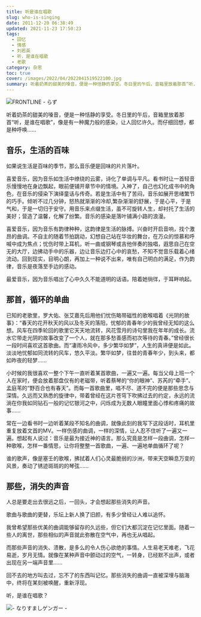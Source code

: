 ```yaml
---
title: 听是谁在唱歌
slug: who-is-singing
date: 2011-12-20 06:38:49
updated: 2021-11-23 17:50:23
tags:
  - 回忆
  - 情感
  - 刘若英
  - 听，是谁在唱歌
  - 老歌
category: 杂思
toc: true
cover: /images/2022/04/2022041519522100.jpg
summary: 听着奶茶的甜美的嗓音，便是一种恬静的享受。冬日里的午后，音箱里放着那首“听，是谁在唱歌”，像是有一种魔力般的感染，让人回忆许久。而仔细回想，都是种呼唤……
---
```


![FRONTLINE - らず](/images/2022/04/2022042003433200.jpg)

<MusicPlayer netease={238964} />

听着奶茶的甜美的嗓音，便是一种恬静的享受。冬日里的午后，音箱里放着那首“听，是谁在唱歌”，像是有一种魔力般的感染，让人回忆许久。而仔细回想，都是种呼唤……

## 音乐，生活的百味

如果说生活是百味的季节，那么音乐便是回味的片片落叶。

喜爱音乐，因为音乐如生活中缭绕的云雾，诗化了单调与平凡。看书时让一首轻音乐慢慢地在身边飘起，眼前便铺开章节中的情境。入神了，自己也幻化成书中的角色，在音乐的侵染下演绎童话与传奇。若是生活中有了苦闷，音乐如展开思绪繁节的巧手。倾听不过几分钟，怒热就渐渐的冷却,繁杂渐渐的舒展，于是心平，于是气和，于是一切归于安守。用音乐来点缀生活，虽不可旋转人生，却衬托了生活的美好；营造了温馨，化解了纷繁。音乐的感染是落叶铺满小路的浪漫。

喜爱音乐，因为音乐有韵律种种，这韵律是生活的脉搏。兴奋时开启音响，找个激昂的曲调。不自主的随着节拍跳动，幻想自己站在华妆的舞台，在万众的惊慕和呼喊中成为焦点；忧伤时带上耳机，听一曲或钢琴或吉他伴奏的独唱，遐思自己在空无的大厅，边拂动手中的乐器，边让音乐边打心中的哀愁，不知不觉音乐载着心绪流动。回到现实，目明心朗，再加上一种说不出来，唯有自己明白的满足，作为韵律，音乐是夜落至手边的感动。

最爱音乐，因为音乐唱出了心中久久不能道明的话语。陪着她徜徉，于耳畔响起。

## 那首，循环的单曲

已知的老歌里，罗大佑、张艾嘉先后用他们忧伤略带磁性的歌喉唱着《光阴的故事》：“春天的花开秋天的风以及冬天的落阳，忧郁的青春年少的我曾经无知的这么想。风车在四季轮回的歌里它天天地流转，风花雪月的诗句里我在年年的成长。流水它带走光阴的故事改变了一个人，就在那多愁善感而初次等待的青春。”曾经很长一段时间喜欢这首歌曲。而“凄雨冷风中，多少繁华如梦”，人生的真谛便是如此。淡淡地忧郁如同流转的风车，悠久平淡。繁华如梦，往昔的青春年少，到头来，都如昨夜的轻梦……

小时候的我很喜欢一整个下午一直听着某首歌曲，一遍又一遍。每当父母上班一个人在家时，便会放着那盘仅有的老磁带，听着蔡琴的“你的眼神”、苏芮的“牵手”、孟庭苇的“野百合也有春天”。而每一首歌曲里，唱不尽、道不完的便是那些思念与深情。久远而又熟悉的旋律中，带着曾经在这片苍穹下吹拂过去的约定，永远的流淌在你我如同钻石一般的记忆银河之中，闪烁成为无数人眼瞳里面心悸和疼痛的故事……

常在一边看书时一边听着某段不知名的曲调，就像此刻的我写下这段话时，耳机里重复放着文首的MV。一样伤感的曲调，一样的深情，让人忍不住听了一遍又一遍。想起有人说过：音乐是最为接近神的语言。那么究竟是怎样一段曲调，怎样一种歌喉，怎样一番情思，让你将整整一首歌曲，一遍、一遍地单曲循环了呢？

谁的歌声，像是塞壬的歌喉，拂拭着人们心灵最脆弱的沙洲，带来天空瞬息万变的风景，奏动了锈迹斑斑的的琴弦……

## 那些，消失的声音

人总是要走出去很远之后，一回头，才会想起那些消失的声音。

歌曲与歌曲的更替，乐坛上新人换了旧颜，有多少曾经让人难以追怀。

我曾希望那些优美的曲调能够留存的久远些，但它们大都沉淀在记忆里面。随着一些人的离世，那些相似的声音就此弥散在空气中，再也无从唱起。

而那些声音的消失、溃散，是多么的令人伤心欲绝的事情。人生易老天难老，飞花易逝，岁月无情。就像在某种声音中颤动过的空气，一转身，已经默不出声，或者出现在另一端声音里……

回不去的地方叫去过，忘不了的东西叫记忆。那些消失的曲调一直被深埋与脑海中，终将在某刻被唤醒，重新浮现。

听，是谁在唱歌？

![- なりすましゲンガー -](/images/2022/04/2022041519595100.jpg)
